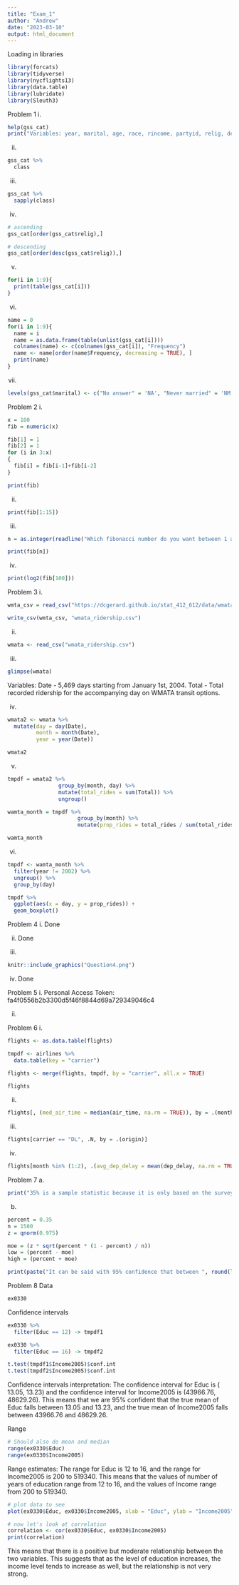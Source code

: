 ```yaml
---
title: "Exam_1"
author: "Andrew"
date: "2023-03-10"
output: html_document
---
```

Loading in libraries
```r
library(forcats)
library(tidyverse)
library(nycflights13)
library(data.table)
library(lubridate)
library(Sleuth3)
```

Problem 1
i.
```r
help(gss_cat)
print("Variables: year, marital, age, race, rincome, partyid, relig, denom, tvhours")
```

ii.
```r
gss_cat %>% 
  class
```

iii.
```r
gss_cat %>% 
  sapply(class)
```

iv. 
```r
# ascending 
gss_cat[order(gss_cat$relig),] 

# descending 
gss_cat[order(desc(gss_cat$relig)),] 
```

v. 
```r
for(i in 1:9){
  print(table(gss_cat[i])) 
}
```

vi.
```r
name = 0
for(i in 1:9){
  name = i
  name = as.data.frame(table(unlist(gss_cat[i])))
  colnames(name) <- c(colnames(gss_cat[i]), "Frequency")
  name <- name[order(name$Frequency, decreasing = TRUE), ]
  print(name)
}
```

vii.
```r
levels(gss_cat$marital) <- c("No answer" = 'NA', "Never married" = 'NM', "Separated" = 'S', "Divorced" = 'D', "Widowed" = 'W', "Married" = 'M')
```

Problem 2
i.
```r
x = 100
fib = numeric(x)

fib[1] = 1
fib[2] = 1
for (i in 3:x)
{
  fib[i] = fib[i-1]+fib[i-2] 
}

print(fib)
```

ii.
```r
print(fib[1:15])
```

iii.
```r
n = as.integer(readline("Which fibonacci number do you want between 1 and 100? "))

print(fib[n])
```

iv. 
```r
print(log2(fib[100]))
```

Problem 3
i.
```r
wmta_csv = read_csv("https://dcgerard.github.io/stat_412_612/data/wmata_ridership.csv")

write_csv(wmta_csv, "wmata_ridership.csv")
```

ii.
```r
wmata <- read_csv("wmata_ridership.csv")
```

iii.
```r
glimpse(wmata)
```
Variables:
Date - 5,469 days starting from January 1st, 2004.
Total - Total recorded ridership for the accompanying day on WMATA transit options. 

iv.
```r
wmata2 <- wmata %>%
  mutate(day = day(Date),
         month = month(Date),
         year = year(Date))

wmata2
```

v.
```r
tmpdf = wmata2 %>% 
                group_by(month, day) %>% 
                mutate(total_rides = sum(Total)) %>%
                ungroup()

wamta_month = tmpdf %>% 
                      group_by(month) %>% 
                      mutate(prop_rides = total_rides / sum(total_rides))

wamta_month
```

vi.
```r
tmpdf <- wamta_month %>% 
  filter(year != 2002) %>%
  ungroup() %>% 
  group_by(day)

tmpdf %>% 
  ggplot(aes(x = day, y = prop_rides)) +
  geom_boxplot() 
```

Problem 4
i. 
Done

ii. 
Done

iii. 
```r
knitr::include_graphics("Question4.png")
```

iv.
Done

Problem 5
i. 
Personal Access Token:
fa4f0556b2b3300d5f46f8844d69a729349046c4

ii.


Problem 6
i. 
```r
flights <- as.data.table(flights)

tmpdf <- airlines %>% 
  data.table(key = "carrier")

flights <- merge(flights, tmpdf, by = "carrier", all.x = TRUE)

flights
```

ii.
```r
flights[, (med_air_time = median(air_time, na.rm = TRUE)), by = .(month)]
```

iii.
```r
flights[carrier == "DL", .N, by = .(origin)]
```

iv. 
```r
flights[month %in% (1:2), .(avg_dep_delay = mean(dep_delay, na.rm = TRUE)), by = .(origin)]
```

Problem 7
a. 
```r
print("35% is a sample statistic because it is only based on the survey of 1,500 adults. It cannot be used to represent the whole population.")
```

b. 
```r
percent = 0.35
n = 1500
z = qnorm(0.975) 

moe = (z * sqrt(percent * (1 - percent) / n))
low = (percent - moe)
high = (percent + moe)

print(paste("It can be said with 95% confidence that between ", round(low, 2), "% and ", round(high, 2), "% of adults think marajuana should be made legal.", sep = ""))
```

Problem 8
Data
```r
ex0330
```
Confidence intervals
```r
ex0330 %>% 
  filter(Educ == 12) -> tmpdf1

ex0330 %>% 
  filter(Educ == 16) -> tmpdf2

t.test(tmpdf1$Income2005)$conf.int
t.test(tmpdf2$Income2005)$conf.int
```
Confidence intervals interpretation: The confidence interval for Educ is ( 13.05, 13.23) and the confidence interval for Income2005 is (43966.76, 48629.26). This means that we are 95% confident that the true mean of Educ falls between 13.05 and 13.23, and the true mean of Income2005 falls between 43966.76 and 48629.26.

Range
```r
# Should also do mean and median
range(ex0330$Educ)
range(ex0330$Income2005)
```
Range estimates: The range for Educ is 12 to 16, and the range for Income2005 is 200 to 519340. This means that the values of number of years of education range from 12 to 16, and the values of Income range from 200 to 519340.

```r
# plot data to see
plot(ex0330$Educ, ex0330$Income2005, xlab = "Educ", ylab = "Income2005")
```

```r
# now let's look at correlation
correlation <- cor(ex0330$Educ, ex0330$Income2005)
print(correlation)
```
This means that there is a positive but moderate relationship between the two variables. This suggests that as the level of education increases, the income level tends to increase as well, but the relationship is not very strong.
